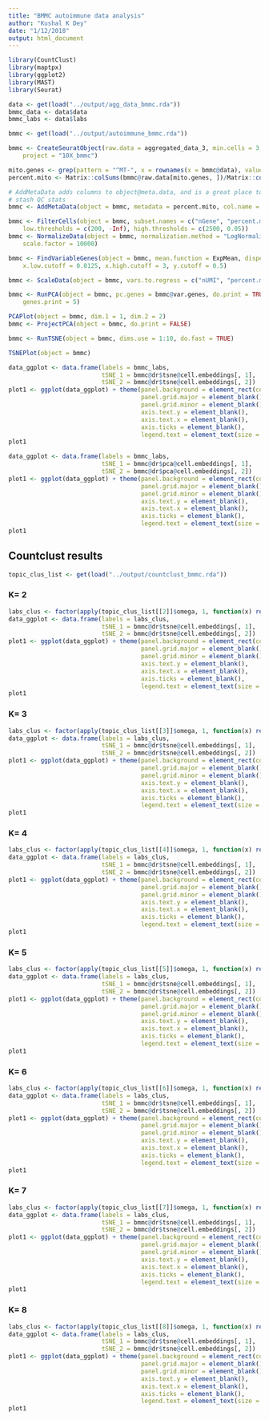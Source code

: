 ```yaml
---
title: "BMMC autoimmune data analysis"
author: "Kushal K Dey"
date: "1/12/2018"
output: html_document
---
```


```r
library(CountClust)
library(maptpx)
library(ggplot2)
library(MAST)
library(Seurat)
```

```r
data <- get(load("../output/agg_data_bmmc.rda"))
bmmc_data <- data$data
bmmc_labs <- data$labs
```

```r
bmmc <- get(load("../output/autoimmune_bmmc.rda"))
```

```r
bmmc <- CreateSeuratObject(raw.data = aggregated_data_3, min.cells = 3, min.genes = 200, 
    project = "10X_bmmc")
```

```r
mito.genes <- grep(pattern = "^MT-", x = rownames(x = bmmc@data), value = TRUE)
percent.mito <- Matrix::colSums(bmmc@raw.data[mito.genes, ])/Matrix::colSums(bmmc@raw.data)

# AddMetaData adds columns to object@meta.data, and is a great place to
# stash QC stats
bmmc <- AddMetaData(object = bmmc, metadata = percent.mito, col.name = "percent.mito")

bmmc <- FilterCells(object = bmmc, subset.names = c("nGene", "percent.mito"), 
    low.thresholds = c(200, -Inf), high.thresholds = c(2500, 0.05))
bmmc <- NormalizeData(object = bmmc, normalization.method = "LogNormalize", 
    scale.factor = 10000)

bmmc <- FindVariableGenes(object = bmmc, mean.function = ExpMean, dispersion.function = LogVMR, 
    x.low.cutoff = 0.0125, x.high.cutoff = 3, y.cutoff = 0.5)

bmmc <- ScaleData(object = bmmc, vars.to.regress = c("nUMI", "percent.mito"))

bmmc <- RunPCA(object = bmmc, pc.genes = bmmc@var.genes, do.print = TRUE, pcs.print = 1:5, 
    genes.print = 5)

PCAPlot(object = bmmc, dim.1 = 1, dim.2 = 2)
bmmc <- ProjectPCA(object = bmmc, do.print = FALSE)

bmmc <- RunTSNE(object = bmmc, dims.use = 1:10, do.fast = TRUE)

TSNEPlot(object = bmmc)


```

```r
data_ggplot <- data.frame(labels = bmmc_labs,
                          tSNE_1 = bmmc@dr$tsne@cell.embeddings[, 1],
                          tSNE_2 = bmmc@dr$tsne@cell.embeddings[, 2])
plot1 <- ggplot(data_ggplot) + theme(panel.background = element_rect(colour = "black", size = 1), 
                                     panel.grid.major = element_blank(), 
                                     panel.grid.minor = element_blank(), 
                                     axis.text.y = element_blank(),
                                     axis.text.x = element_blank(),
                                     axis.ticks = element_blank(),
                                     legend.text = element_text(size = 15)) + geom_point(aes(x = tSNE_1, y = tSNE_2, color = labels), size = 0.5) + labs(x = 'tSNE 1', y = 'tSNE 2', title = '') + scale_color_discrete('')
plot1
```

```r
data_ggplot <- data.frame(labels = bmmc_labs,
                          tSNE_1 = bmmc@dr$pca@cell.embeddings[, 1],
                          tSNE_2 = bmmc@dr$pca@cell.embeddings[, 2])
plot1 <- ggplot(data_ggplot) + theme(panel.background = element_rect(colour = "black", size = 1), 
                                     panel.grid.major = element_blank(), 
                                     panel.grid.minor = element_blank(), 
                                     axis.text.y = element_blank(),
                                     axis.text.x = element_blank(),
                                     axis.ticks = element_blank(),
                                     legend.text = element_text(size = 15)) + geom_point(aes(x = tSNE_1, y = tSNE_2, color = labels), size = 0.5) + labs(x = 'tSNE 1', y = 'tSNE 2', title = '') + scale_color_discrete('')
plot1
```


## Countclust results 

```r
topic_clus_list <- get(load("../output/countclust_bmmc.rda"))
```

### K= 2

```r
labs_clus <- factor(apply(topic_clus_list[[2]]$omega, 1, function(x) return(which.max(x))))
data_ggplot <- data.frame(labels = labs_clus,
                          tSNE_1 = bmmc@dr$tsne@cell.embeddings[, 1],
                          tSNE_2 = bmmc@dr$tsne@cell.embeddings[, 2])
plot1 <- ggplot(data_ggplot) + theme(panel.background = element_rect(colour = "black", size = 1), 
                                     panel.grid.major = element_blank(), 
                                     panel.grid.minor = element_blank(), 
                                     axis.text.y = element_blank(),
                                     axis.text.x = element_blank(),
                                     axis.ticks = element_blank(),
                                     legend.text = element_text(size = 15)) + geom_point(aes(x = tSNE_1, y = tSNE_2, color = labels), size = 0.5) + labs(x = 'tSNE 1', y = 'tSNE 2', title = '') + scale_color_discrete('')
plot1
```

### K= 3

```r
labs_clus <- factor(apply(topic_clus_list[[3]]$omega, 1, function(x) return(which.max(x))))
data_ggplot <- data.frame(labels = labs_clus,
                          tSNE_1 = bmmc@dr$tsne@cell.embeddings[, 1],
                          tSNE_2 = bmmc@dr$tsne@cell.embeddings[, 2])
plot1 <- ggplot(data_ggplot) + theme(panel.background = element_rect(colour = "black", size = 1), 
                                     panel.grid.major = element_blank(), 
                                     panel.grid.minor = element_blank(), 
                                     axis.text.y = element_blank(),
                                     axis.text.x = element_blank(),
                                     axis.ticks = element_blank(),
                                     legend.text = element_text(size = 15)) + geom_point(aes(x = tSNE_1, y = tSNE_2, color = labels), size = 0.5) + labs(x = 'tSNE 1', y = 'tSNE 2', title = '') + scale_color_discrete('')
plot1
```

### K= 4

```r
labs_clus <- factor(apply(topic_clus_list[[4]]$omega, 1, function(x) return(which.max(x))))
data_ggplot <- data.frame(labels = labs_clus,
                          tSNE_1 = bmmc@dr$tsne@cell.embeddings[, 1],
                          tSNE_2 = bmmc@dr$tsne@cell.embeddings[, 2])
plot1 <- ggplot(data_ggplot) + theme(panel.background = element_rect(colour = "black", size = 1), 
                                     panel.grid.major = element_blank(), 
                                     panel.grid.minor = element_blank(), 
                                     axis.text.y = element_blank(),
                                     axis.text.x = element_blank(),
                                     axis.ticks = element_blank(),
                                     legend.text = element_text(size = 15)) + geom_point(aes(x = tSNE_1, y = tSNE_2, color = labels), size = 0.5) + labs(x = 'tSNE 1', y = 'tSNE 2', title = '') + scale_color_discrete('')
plot1
```

### K= 5

```r
labs_clus <- factor(apply(topic_clus_list[[5]]$omega, 1, function(x) return(which.max(x))))
data_ggplot <- data.frame(labels = labs_clus,
                          tSNE_1 = bmmc@dr$tsne@cell.embeddings[, 1],
                          tSNE_2 = bmmc@dr$tsne@cell.embeddings[, 2])
plot1 <- ggplot(data_ggplot) + theme(panel.background = element_rect(colour = "black", size = 1), 
                                     panel.grid.major = element_blank(), 
                                     panel.grid.minor = element_blank(), 
                                     axis.text.y = element_blank(),
                                     axis.text.x = element_blank(),
                                     axis.ticks = element_blank(),
                                     legend.text = element_text(size = 15)) + geom_point(aes(x = tSNE_1, y = tSNE_2, color = labels), size = 0.5) + labs(x = 'tSNE 1', y = 'tSNE 2', title = '') + scale_color_discrete('')
plot1
```

### K= 6

```r
labs_clus <- factor(apply(topic_clus_list[[6]]$omega, 1, function(x) return(which.max(x))))
data_ggplot <- data.frame(labels = labs_clus,
                          tSNE_1 = bmmc@dr$tsne@cell.embeddings[, 1],
                          tSNE_2 = bmmc@dr$tsne@cell.embeddings[, 2])
plot1 <- ggplot(data_ggplot) + theme(panel.background = element_rect(colour = "black", size = 1), 
                                     panel.grid.major = element_blank(), 
                                     panel.grid.minor = element_blank(), 
                                     axis.text.y = element_blank(),
                                     axis.text.x = element_blank(),
                                     axis.ticks = element_blank(),
                                     legend.text = element_text(size = 15)) + geom_point(aes(x = tSNE_1, y = tSNE_2, color = labels), size = 0.5) + labs(x = 'tSNE 1', y = 'tSNE 2', title = '') + scale_color_discrete('')
plot1
```

### K= 7

```r
labs_clus <- factor(apply(topic_clus_list[[7]]$omega, 1, function(x) return(which.max(x))))
data_ggplot <- data.frame(labels = labs_clus,
                          tSNE_1 = bmmc@dr$tsne@cell.embeddings[, 1],
                          tSNE_2 = bmmc@dr$tsne@cell.embeddings[, 2])
plot1 <- ggplot(data_ggplot) + theme(panel.background = element_rect(colour = "black", size = 1), 
                                     panel.grid.major = element_blank(), 
                                     panel.grid.minor = element_blank(), 
                                     axis.text.y = element_blank(),
                                     axis.text.x = element_blank(),
                                     axis.ticks = element_blank(),
                                     legend.text = element_text(size = 15)) + geom_point(aes(x = tSNE_1, y = tSNE_2, color = labels), size = 0.5) + labs(x = 'tSNE 1', y = 'tSNE 2', title = '') + scale_color_discrete('')
plot1
```


### K= 8

```r
labs_clus <- factor(apply(topic_clus_list[[8]]$omega, 1, function(x) return(which.max(x))))
data_ggplot <- data.frame(labels = labs_clus,
                          tSNE_1 = bmmc@dr$tsne@cell.embeddings[, 1],
                          tSNE_2 = bmmc@dr$tsne@cell.embeddings[, 2])
plot1 <- ggplot(data_ggplot) + theme(panel.background = element_rect(colour = "black", size = 1), 
                                     panel.grid.major = element_blank(), 
                                     panel.grid.minor = element_blank(), 
                                     axis.text.y = element_blank(),
                                     axis.text.x = element_blank(),
                                     axis.ticks = element_blank(),
                                     legend.text = element_text(size = 15)) + geom_point(aes(x = tSNE_1, y = tSNE_2, color = labels), size = 0.5) + labs(x = 'tSNE 1', y = 'tSNE 2', title = '') + scale_color_discrete('')
plot1
```

